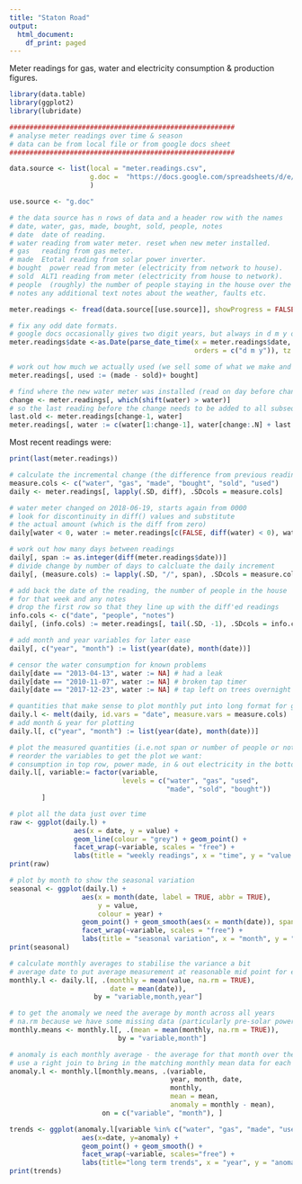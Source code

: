 ```yaml
---
title: "Staton Road"
output:
  html_document:
    df_print: paged
---
```


Meter readings for gas, water and electricity consumption & production figures.

```r
library(data.table)
library(ggplot2)
library(lubridate)

########################################################
# analyse meter readings over time & season
# data can be from local file or from google docs sheet
########################################################

data.source <- list(local = "meter.readings.csv",
                    g.doc =  "https://docs.google.com/spreadsheets/d/e/2PACX-1vQ0dz7rlUoZDa4z1nwXtQFwwVli9flGD8ZsgaNgSTjG5YrD09q0iqaZbSMe04aWMkFhCSboSxwz3Fxc/pub?gid=0&single=true&output=csv"
                    )

use.source <- "g.doc"

# the data source has n rows of data and a header row with the names
# date, water, gas, made, bought, sold, people, notes
# date  date of reading.
# water reading from water meter. reset when new meter installed.
# gas   reading from gas meter.
# made  Etotal reading from solar power inverter.
# bought  power read from meter (electricity from network to house).
# sold  ALT1 reading from meter (electricity from house to network).
# people  (roughly) the number of people staying in the house over the period.
# notes any additional text notes about the weather, faults etc.
```


```r
meter.readings <- fread(data.source[[use.source]], showProgress = FALSE)

# fix any odd date formats.
# google docs occasionally gives two digit years, but always in d m y order for my data
meter.readings$date <-as.Date(parse_date_time(x = meter.readings$date, 
                                              orders = c("d m y")), tz = "UTC")

# work out how much we actually used (we sell some of what we make and use all that we buy)
meter.readings[, used := (made - sold)+ bought]

# find where the new water meter was installed (read on day before change then at the end of the next week)
change <- meter.readings[, which(shift(water) > water)]
# so the last reading before the change needs to be added to all subsequent readings to get the cumulative reading
last.old <- meter.readings[change-1, water]
meter.readings[, water := c(water[1:change-1], water[change:.N] + last.old)]
```

Most recent readings were:
```r
print(last(meter.readings))
```

```r
# calculate the incremental change (the difference from previous reading)
measure.cols <- c("water", "gas", "made", "bought", "sold", "used")
daily <- meter.readings[, lapply(.SD, diff), .SDcols = measure.cols]

# water meter changed on 2018-06-19, starts again from 0000
# look for discontinuity in diff() values and substitute 
# the actual amount (which is the diff from zero)
daily[water < 0, water := meter.readings[c(FALSE, diff(water) < 0), water] ]

# work out how many days between readings
daily[, span := as.integer(diff(meter.readings$date))]
# divide change by number of days to calcluate the daily increment
daily[, (measure.cols) := lapply(.SD, "/", span), .SDcols = measure.cols]

# add back the date of the reading, the number of people in the house
# for that week and any notes
# drop the first row so that they line up with the diff'ed readings
info.cols <- c("date", "people", "notes")
daily[, (info.cols) := meter.readings[, tail(.SD, -1), .SDcols = info.cols]]

# add month and year variables for later ease
daily[, c("year", "month") := list(year(date), month(date))]

# censor the water consumption for known problems
daily[date == "2013-04-13", water := NA] # had a leak
daily[date == "2010-11-07", water := NA] # broken tap timer
daily[date == "2017-12-23", water := NA] # tap left on trees overnight

# quantities that make sense to plot monthly put into long format for ggplotting
daily.l <- melt(daily, id.vars = "date", measure.vars = measure.cols)
# add month & year for plotting
daily.l[, c("year", "month") := list(year(date), month(date))]
```
```r
# plot the measured quantities (i.e.not span or number of people or notes) monthly
# reorder the variables to get the plot we want: 
# consumption in top row, power made, in & out electricity in the bottom row
daily.l[, variable:= factor(variable, 
                            levels = c("water", "gas", "used", 
                                       "made", "sold", "bought"))
        ]
```
```r
# plot all the data just over time
raw <- ggplot(daily.l) + 
                aes(x = date, y = value) + 
                geom_line(colour = "grey") + geom_point() + 
                facet_wrap(~variable, scales = "free") +
                labs(title = "weekly readings", x = "time", y = "value per day")
print(raw)
```
```r
# plot by month to show the seasonal variation
seasonal <- ggplot(daily.l) + 
                  aes(x = month(date, label = TRUE, abbr = TRUE), 
                      y = value, 
                      colour = year) + 
                  geom_point() + geom_smooth(aes(x = month(date)), span = 0.4) +
                  facet_wrap(~variable, scales = "free") + 
                  labs(title = "seasonal variation", x = "month", y = "value")
print(seasonal)
```
```r
# calculate monthly averages to stabilise the variance a bit
# average date to put average measurement at reasonable mid point for each month
monthly.l <- daily.l[, .(monthly = mean(value, na.rm = TRUE), 
                         date = mean(date)), 
                     by = "variable,month,year"]

# to get the anomaly we need the average by month across all years
# na.rm because we have some missing data (particularly pre-solar power figures)
monthly.means <- monthly.l[, .(mean = mean(monthly, na.rm = TRUE)),
                           by = "variable,month"]
```
```r
# anomaly is each monthly average - the average for that month over the whole data set
# use a right join to bring in the matching monthly mean data for each variable
anomaly.l <- monthly.l[monthly.means, .(variable, 
                                        year, month, date, 
                                        monthly, 
                                        mean = mean, 
                                        anomaly = monthly - mean),
                       on = c("variable", "month"), ]

trends <- ggplot(anomaly.l[variable %in% c("water", "gas", "made", "used"),]) + 
                  aes(x=date, y=anomaly) + 
                  geom_point() + geom_smooth() +
                  facet_wrap(~variable, scales="free") + 
                  labs(title="long term trends", x = "year", y = "anomaly")
print(trends)
```